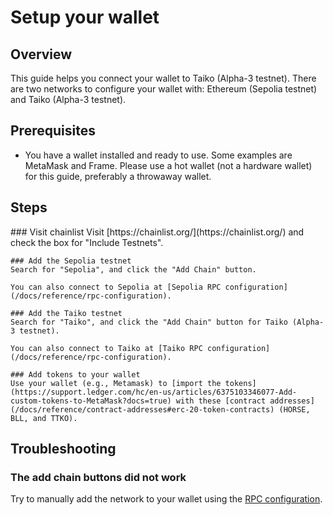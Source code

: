 
# Setup your wallet

## Overview

This guide helps you connect your wallet to Taiko (Alpha-3 testnet). There are two networks to configure your wallet with: Ethereum (Sepolia testnet) and Taiko (Alpha-3 testnet).

## Prerequisites

- You have a wallet installed and ready to use. Some examples are MetaMask and Frame. Please use a hot wallet (not a hardware wallet) for this guide, preferably a throwaway wallet.

## Steps

<Steps>
    ### Visit chainlist
    Visit [https://chainlist.org/](https://chainlist.org/) and check the box for "Include Testnets".

    ### Add the Sepolia testnet
    Search for "Sepolia", and click the "Add Chain" button. 
    
    You can also connect to Sepolia at [Sepolia RPC configuration](/docs/reference/rpc-configuration).

    ### Add the Taiko testnet
    Search for "Taiko", and click the "Add Chain" button for Taiko (Alpha-3 testnet).
        
    You can also connect to Taiko at [Taiko RPC configuration](/docs/reference/rpc-configuration).

    ### Add tokens to your wallet
    Use your wallet (e.g., Metamask) to [import the tokens](https://support.ledger.com/hc/en-us/articles/6375103346077-Add-custom-tokens-to-MetaMask?docs=true) with these [contract addresses](/docs/reference/contract-addresses#erc-20-token-contracts) (HORSE, BLL, and TTKO).
</Steps>

## Troubleshooting
### The add chain buttons did not work
Try to manually add the network to your wallet using the [RPC configuration](/docs/reference/rpc-configuration).
